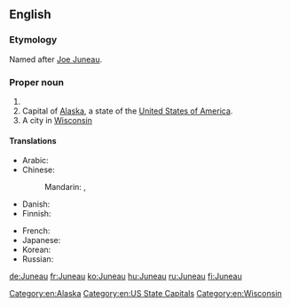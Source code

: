 ==English==
{{wikipedia}}
===Etymology===
Named after [[w:Joe Juneau (prospector)|Joe Juneau]].

===Proper noun===
{{en-proper noun}}

# {{surname}}
# Capital of [[Alaska]], a state of the [[United States of America]].
# A city in [[Wisconsin]]

====Translations====
{{trans-top|capital of Alaska}}
* Arabic: {{t|ar|جونو|m|tr=juunu|sc=Arab}}
* Chinese:
*: Mandarin: {{t+|cmn|朱諾|sc=Hani}}, {{t|cmn|朱诺|tr=Zhūnuò|sc=Hani}}
* Danish: {{t|da|Juneau}}
* Finnish: {{t+|fi|Juneau}}
{{trans-mid}}
* French: {{t+|fr|Juneau}}
* Japanese: {{t|ja|ジュノー|tr=Junō|sc=Jpan}}
* Korean: {{t|ko|주노|tr=Juno|sc=Kore}}
* Russian: {{t|ru|Джуно|m|tr=Džúno|sc=Cyrl}}
{{trans-bottom}}

[[Category:en:Alaska]]
[[Category:en:US State Capitals]]
[[Category:en:Wisconsin]]

[[de:Juneau]]
[[fr:Juneau]]
[[ko:Juneau]]
[[hu:Juneau]]
[[ru:Juneau]]
[[fi:Juneau]]